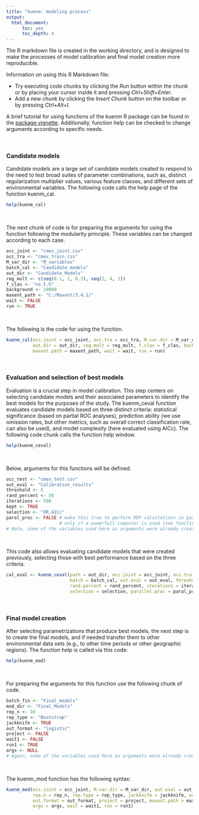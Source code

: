 ```yaml
---
title: "kuenm: modeling process"
output:
  html_document:
      toc: yes
      toc_depth: 4
---
```


The R markdown file is created in the working directory, and is designed to make the processes of model calibration and final model creation more reproducible.

Information on using this R Markdown file:

- Try executing code chunks by clicking the *Run* button within the chunk or by placing your cursor inside it and pressing *Ctrl+Shift+Enter*.
- Add a new chunk by clicking the *Insert Chunk* button on the toolbar or by pressing *Ctrl+Alt+I*.

A brief tutorial for using functions of the kuenm R package can be found in the <a href="https://github.com/marlonecobos/kuenm" target="_blank">package vignette</a>. Additionally, function help can be checked to change arguments according to specific needs.

<br>

### Candidate models

Candidate models are a large set of candidate models created to respond to the need to test broad suites of parameter combinations, such as, distinct regularization multiplier values, various feature classes, and different sets of environmental variables. The following code calls the help page of the function kuenm_cal.

```r
help(kuenm_cal)
```

<br>

The next chunk of code is for preparing the arguments for using the function following the modularity principle. These variables can be changed according to each case.

```r
occ_joint <- "cmex_joint.csv"
occ_tra <- "cmex_train.csv"
M_var_dir <- "M_variables"
batch_cal <- "Candidate_models"
out_dir <- "Candidate_Models"
reg_mult <- c(seq(0.1, 1, 0.3), seq(2, 4, 1))
f_clas <- "no.t.h"
background <- 10000
maxent_path <- "C:/Maxent/3.4.1/"
wait <- FALSE
run <- TRUE
```

<br>

The following is the code for using the function.

```r
kuenm_cal(occ.joint = occ_joint, occ.tra = occ_tra, M.var.dir = M_var_dir, batch = batch_cal,
          out.dir = out_dir, reg.mult = reg_mult, f.clas = f_clas, background = background,
          maxent.path = maxent_path, wait = wait, run = run)
```

<br>

### Evaluation and selection of best models

Evaluation is a crucial step in model calibration. This step centers on selecting candidate models and their associated parameters to identify the best models for the purposes of the study. The kuenm_ceval function evaluates candidate models based on three distinct criteria: statistical significance (based on partial ROC analyses), prediction ability (we use omission rates, but other metrics, such as overall correct classification rate, can also be used), and model complexity (here evaluated using AICc). The following code chunk calls the function help window.

```r
help(kuenm_ceval)
```

<br>

Below, arguments for this functions will be defined.

```r
occ_test <- "cmex_test.csv"
out_eval <- "Calibration_results"
threshold <- 5
rand_percent <- 50
iterations <- 500
kept <- TRUE
selection <- "OR_AICc"
paral_proc <- FALSE # make this true to perform MOP calculations in parallel, recommended
                    # only if a powerfull computer is used (see function's help)
# Note, some of the variables used here as arguments were already created for the previous function
```

<br>

This code also allows evaluating candidate models that were created previously, selecting those with best performance based on the three criteria.

```r
cal_eval <- kuenm_ceval(path = out_dir, occ.joint = occ_joint, occ.tra = occ_tra, occ.test = occ_test,
                        batch = batch_cal, out.eval = out_eval, threshold = threshold,
                        rand.percent = rand_percent, iterations = iterations, kept = kept,
                        selection = selection, parallel.proc = paral_proc)
```

<br>

### Final model creation

After selecting parametrizations that produce best models, the next step is to create the final models, and if needed transfer them to other environmental data sets (e.g., to other time periods or other geographic regions). The function help is called via this code:

```r
help(kuenm_mod)
```

<br>

For preparing the arguments for this function use the following chunk of code.

```r
batch_fin <- "Final_models"
mod_dir <- "Final_Models"
rep_n <- 10
rep_type <- "Bootstrap"
jackknife <- TRUE
out_format <- "logistic"
project <- FALSE
wait1 <- FALSE
run1 <- TRUE
args <- NULL
# Again, some of the variables used here as arguments were already created for the previous functions
```

<br>

The kuenm_mod function has the following syntax:

```r
kuenm_mod(occ.joint = occ_joint, M.var.dir = M_var_dir, out.eval = out_eval, batch = batch_fin,
          rep.n = rep_n, rep.type = rep_type, jackknife = jackknife, out.dir = mod_dir,
          out.format = out_format, project = project, maxent.path = maxent_path,
          args = args, wait = wait1, run = run1)
```
